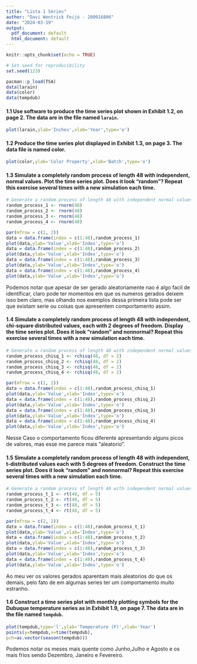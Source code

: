 ```yaml
---
title: "Lista 1 Séries"
author: "Davi Wentrick Feijó - 200016806"
date: "2024-03-19"
output:
  pdf_document: default
  html_document: default
---
```


```r
knitr::opts_chunk$set(echo = TRUE)

# Set seed for reproducibility
set.seed(123)

pacman::p_load(TSA)
data(larain)
data(color)
data(tempdub)
```

#### 1.1 Use software to produce the time series plot shown in Exhibit 1.2, on page 2. The data are in the file named `larain`.

```r
plot(larain,ylab='Inches',xlab='Year',type='o')
```

\newpage 

#### 1.2 Produce the time series plot displayed in Exhibit 1.3, on page 3. The data file is named color.

```r
plot(color,ylab='Color Property',xlab='Batch',type='o')
```

\newpage 

#### 1.3 Simulate a completely random process of length 48 with independent, normal values. Plot the time series plot. Does it look “random”? Repeat this exercise several times with a new simulation each time. 

```r
# Generate a random process of length 48 with independent normal values
random_process_1 <- rnorm(48)
random_process_2 <- rnorm(48)
random_process_3 <- rnorm(48)
random_process_4 <- rnorm(48)

par(mfrow = c(2, 2))
data = data.frame(index = c(1:48),random_process_1)
plot(data,ylab='Value',xlab='Index',type='o')
data = data.frame(index = c(1:48),random_process_2)
plot(data,ylab='Value',xlab='Index',type='o')
data = data.frame(index = c(1:48),random_process_3)
plot(data,ylab='Value',xlab='Index',type='o')
data = data.frame(index = c(1:48),random_process_4)
plot(data,ylab='Value',xlab='Index',type='o')
```

Podemos notar que apesar de ser gerado aleatoriamente nao é algo facil de identificar, claro pode ter momentos em que os numeros gerados deixem isso bem claro, mas olhando nos exemplos dessa primeira lista pode ser que existam serie ou coisas que apresentem comportamento assim.

\newpage 

#### 1.4 Simulate a completely random process of length 48 with independent, chi-square distributed values, each with 2 degrees of freedom. Display the time series plot. Does it look “random” and nonnormal? Repeat this exercise several times with a new simulation each time.

```r
# Generate a random process of length 48 with independent normal values
random_process_chisq_1 <- rchisq(48, df = 2)
random_process_chisq_2 <- rchisq(48, df = 2)
random_process_chisq_3 <- rchisq(48, df = 2)
random_process_chisq_4 <- rchisq(48, df = 2)

par(mfrow = c(2, 2))
data = data.frame(index = c(1:48),random_process_chisq_1)
plot(data,ylab='Value',xlab='Index',type='o')
data = data.frame(index = c(1:48),random_process_chisq_2)
plot(data,ylab='Value',xlab='Index',type='o')
data = data.frame(index = c(1:48),random_process_chisq_3)
plot(data,ylab='Value',xlab='Index',type='o')
data = data.frame(index = c(1:48),random_process_chisq_4)
plot(data,ylab='Value',xlab='Index',type='o')
```

Nesse Caso o comportamento ficou diferente apresentando alguns picos de valores, mas esse me parece mais "aleatorio".

\newpage 

#### 1.5 Simulate a completely random process of length 48 with independent, t-distributed values each with 5 degrees of freedom. Construct the time series plot. Does it look “random” and nonnormal? Repeat this exercise several times with a new simulation each time.

```r
# Generate a random process of length 48 with independent normal values
random_process_t_1 <- rt(48, df = 5)
random_process_t_2 <- rt(48, df = 5)
random_process_t_3 <- rt(48, df = 5)
random_process_t_4 <- rt(48, df = 5)

par(mfrow = c(2, 2))
data = data.frame(index = c(1:48),random_process_t_1)
plot(data,ylab='Value',xlab='Index',type='o')
data = data.frame(index = c(1:48),random_process_t_2)
plot(data,ylab='Value',xlab='Index',type='o')
data = data.frame(index = c(1:48),random_process_t_3)
plot(data,ylab='Value',xlab='Index',type='o')
data = data.frame(index = c(1:48),random_process_t_4)
plot(data,ylab='Value',xlab='Index',type='o')
```

Ao meu ver os valores gerados aparentam mais aleatorios do que os demais, pelo fato de em algumas series ter um comportamento muito estranho.

\newpage 

#### 1.6 Construct a time series plot with monthly plotting symbols for the Dubuque temperature series as in Exhibit 1.9, on page 7. The data are in the file named `tempdub`.

```r
plot(tempdub,type='l',ylab='Temperature (F)',xlab='Year')
points(y=tempdub,x=time(tempdub),
pch=as.vector(season(tempdub)))
```

Podemos notar os meses mais quente como Junho,Julho e Agosto e os mais frios sendo Dezembro, Janeiro e Fevereiro.


